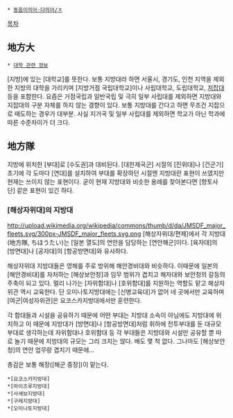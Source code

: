  * [[동음이의어·다의어/ㅈ]]

[[목차]]
== 地方大 ==
 * [[대학 관련 정보]]

[지방]에 있는 [대학교]를 뜻한다. 보통 지방대라 하면 서울시, 경기도, 인천 지역을 제외한 지방의 대학을 가리키며 [지방거점 국립대학교]이나  사립대학교, 도립대학교, [[지잡대]] 등을 포함한다. 요즘은 거점국립과 일반국립 및 극히 일부 사립대를 제외하면 지방대와 지잡대의 구분 자체를 하지 않는 경향이 있다. 보통 지방대를 간다고 하면 무조건 지잡으로 매도하는 경우가 대부분. 사실 지거국 및 일부 사립대를 제외하면 학교가 아닌 학과에 따른 수준차이가 더 크다.
== 地方隊 ==
지방에 위치한 [부대]로 [수도권]과 대비된다. [대한제국군] 시절의 [진위대]나 [건군기] 초기에 각 도마다 [연대]를 설치하여 부대를 확장하던 시절엔 지방대란 표현이 쓰였지만 현재는 쓰이지 않는 표현이다. 굳이 현재 지방대와 비슷한 용례를 찾아본다면 [향토사단] 같은 표현이 있긴 하다.

=== [해상자위대]의 지방대 ===
http://upload.wikimedia.org/wikipedia/commons/thumb/d/da/JMSDF_major_fleets.svg/300px-JMSDF_major_fleets.svg.png
[해상자위대/편제]에서 각 지방대(地方隊, ちほうたい)는 [일본 열도]의 연안을 담당하는 [연안해군]이다. [육자대]의 [방면대]나 [공자대]의 [항공방면대]와 유사하다.

해상자위대 지방대들은 영해를 주로 방위해 해안경비대와 비슷하다. 이때문에 일본의 [해안경비대]를 자처하는 [해상보안청]과 임무 범위가 겹치고 해자대와 보안청의 갈등의 주축이 되고 있다. 멀리 나가는 [자위함대]나 [호위함대]를 지원하는 역할도 맡고 해상자위관 역시 교육한다. 단 오미나토지방대에는 [신병교육대]가 없어 네 곳에서만 교육하며 [여군|여성자위관]은 요코스카지방대에서만 훈련한다. 

각 함대들과 시설을 공유하기 때문에 어떤 부대는 지방대 소속이 아님에도 지방대에 위치하고 이 때문에 지방대가 [방면대]나 [항공방면대]처럼 휘하에 전투부대를 둔 대규모 부대로 생각하는데 자위함대나 호위함대 등 각 부대들은 지방대와 시설만 공유할 뿐 따로 놀기 때문에 지방대의 규모는 그리 크지는 않다. 배도 몇 척 없다. 그나마도 [해상보안청]의 연안 업무랑 겹치기 때문에...

총감은 보통 해장([해군 중장])이 맡는다.

 *[요코스카지방대]
 *[마이즈루지방대]
 *[사세보지방대]
 *[구레지방대]
 *[오미나토지방대]

